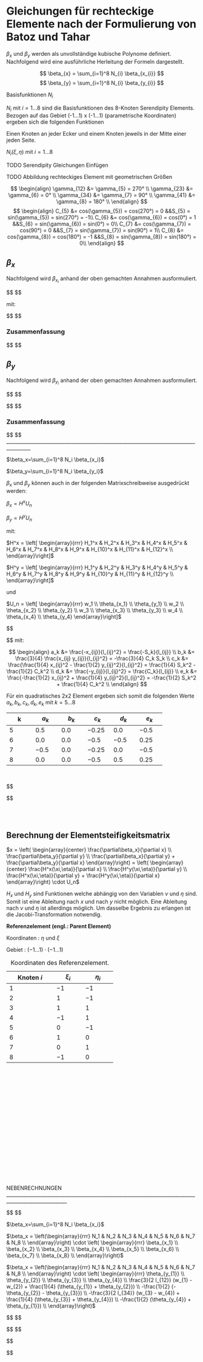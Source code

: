 # Gleichungen für rechteckige Elemente nach der Formulierung von Batoz und Tahar

$\beta_{x}$ und $\beta_{y}$ werden als unvollständige kubische Polynome definiert. Nachfolgend wird eine ausführliche Herleitung der Formeln dargestellt.

$$ \beta_{x} =  \sum_{i=1}^8 N_{i} \beta_{x_{i}} $$
$$ \beta_{y} =  \sum_{i=1}^8 N_{i} \beta_{y_{i}} $$


Basisfunktionen $N_i$

$N_{i}$ mit $i = 1...8$ sind die Basisfunktionen des 8-Knoten Serendipity Elements. Bezogen auf das Gebiet (-1...1) x (-1...1) (parametrische Koordinaten) ergeben sich die folgenden Funktionen 

Einen Knoten an jeder Ecker und einem Knoten jeweils in der Mitte einer jeden Seite.

$N_i (\xi, \eta)$ mit $i = 1...8$


TODO
Serendipity Gleichungen Einfügen

TODO
Abbildung rechteckiges Element mit geometrischen Größen 


$$
\begin{align}
  \gamma_{12} &= \gamma_{5} = 270° \\
  \gamma_{23} &= \gamma_{6} = 0° \\
  \gamma_{34} &= \gamma_{7} = 90° \\
  \gamma_{41} &= \gamma_{8} = 180° \\
\end{align}
$$
$$
\begin{align}
  C_{5} &= cos(\gamma_{5}) = cos(270°) = 0  &&S_{5} = sin(\gamma_{5}) = sin(270°) = -1\\
  C_{6} &= cos(\gamma_{6}) = cos(0°) = 1    &&S_{6} = sin(\gamma_{6}) = sin(0°) = 0\\
  C_{7} &= cos(\gamma_{7}) = cos(90°) = 0   &&S_{7} = sin(\gamma_{7}) = sin(90°) = 1\\
  C_{8} &= cos(\gamma_{8}) = cos(180°) = -1 &&S_{8} = sin(\gamma_{8}) = sin(180°) = 0\\
\end{align}
$$

## $\beta_{x}$

Nachfolgend wird $\beta_{x_{i}}$ anhand der oben gemachten Annahmen ausformuliert.

$$
\begin{align}
  \beta_{x} &=  \sum_{i=1}^8 N_{i} \beta_{x_{i}} \\
  \beta_{x_{1}} &= - w_{,x_{1}} = \theta_{y_{1}} \\
  \beta_{x_{2}} &= - w_{,x_{2}} = \theta_{y_{2}} \\
  \beta_{x_{3}} &= - w_{,x_{3}} = \theta_{y_{3}} \\
  \beta_{x_{4}} &= - w_{,x_{4}} = \theta_{y_{4}} \\

  \beta_{x_{5}} &= C_{5} \beta_{n_{5}} - S_{5} \beta_{s_{5}} = C_{5} \beta_{n_{5}} + S_{5} w_{,s_{5}} = 0 \cdot \beta_{n_{5}} - 1 \cdot w_{,s_{5}} = -w_{,s_{5}} \\
  \beta_{x_{6}} &= C_{6} \beta_{n_{6}} - S_{6} \beta_{s_{6}} = C_{6} \beta_{n_{6}} + S_{6} w_{,s_{6}} = 1 \cdot \beta_{n_{6}} + 0 \cdot w_{,s_{6}} = \beta_{n_{6}} \\
  \beta_{x_{7}} &= C_{7} \beta_{n_{7}} - S_{7} \beta_{s_{7}} = C_{7} \beta_{n_{7}} + S_{7} w_{,s_{7}} = 0 \cdot \beta_{n_{7}} + 1 \cdot w_{,s_{7}} = w_{,s_{7}} \\
  \beta_{x_{8}} &= C_{8} \beta_{n_{8}} - S_{8} \beta_{s_{8}} = C_{8} \beta_{n_{8}} + S_{8} w_{,s_{8}} = -1 \cdot \beta_{n_{8}} + 0 \cdot w_{,s_{8}} = -\beta_{n_{8}}\\

\end{align}
$$

mit: 

$$
\begin{align}
  -w_{,s_{5}} 
  % &= (\frac{3}{2 l_{12}} (w_{1} - w_{2}) + \frac{1}{4} (w_{,s_{1}} + w_{,s_{2}})) \\
  % &= (\frac{3}{2 l_{12}} (w_{1} - w_{2}) + \frac{1}{4} (\beta_{s_{1}} + \beta_{s_{2}})) \\
  % &= (\frac{3}{2 l_{12}} (w_{1} - w_{2}) + \frac{1}{4} ((C_{5} \theta_{x_{1}} + S_{5} \theta_{y_{1}} + C_{5} \theta_{x_{2}} + S_{5} \theta_{y_{2}}))) \\
  &= (\frac{3}{2 l_{12}} (w_{1} - w_{2}) + \frac{1}{4} ((\theta_{y_{1}} + \theta_{y_{2}}))) \\

  \beta_{n_{6}}   
  % &= \frac{1}{2} (\beta_{n_{2}} + \beta_{n_{3}}) 
  % = -\frac{1}{2} (w_{,n_{2}} + w_{,n_{3}}) 
  % = -\frac{1}{2} (S_{6} \theta_{x_{2}} - C_{6} \theta_{y_{2}} + S_{6} \theta_{x_{3}} - C_{6} \theta_{y_{3}}) 
  &= -\frac{1}{2} (- \theta_{y_{2}} - \theta_{y_{3}}) \\

  w_{,s_{7}}  
  % &= -(\frac{3}{2 l_{34}} (w_{3} - w_{4}) + \frac{1}{4} (w_{,s_{3}} + w_{,s_{4}})) \\
  % &= -(\frac{3}{2 l_{34}} (w_{3} - w_{4}) + \frac{1}{4} (\beta_{s_{3}} + \beta_{s_{4}})) \\
  % &= -(\frac{3}{2 l_{34}} (w_{3} - w_{4}) + \frac{1}{4} ((C_{5} \theta_{x_{3}} + S_{5} \theta_{y_{3}} + C_{5} \theta_{x_{4}} + S_{5} \theta_{y_{3}}))) \\
  &= -(\frac{3}{2 l_{34}} (w_{3} - w_{4}) + \frac{1}{4} ((\theta_{y_{3}} + \theta_{y_{4}}))) \\

  -\beta_{n_{8}}  
  % &= -\frac{1}{2} (\beta_{n_{4}} + \beta_{n_{1}}) 
  % = \frac{1}{2} (w_{,n_{4}} + w_{,n_{1}}) 
  % = -\frac{1}{2} (S_{8} \theta_{x_{4}} - C_{8} \theta_{y_{4}} + S_{8} \theta_{x_{1}} - C_{8} \theta_{y_{1}}) 
  &= -\frac{1}{2} (\theta_{y_{4}} + \theta_{y_{1}}) \\
\end{align}
$$

### Zusammenfassung 
$$
\begin{align}
  \beta_{x_{1}} &= \theta_{y_{1}} \\
  \beta_{x_{2}} &= \theta_{y_{2}} \\
  \beta_{x_{3}} &= \theta_{y_{3}} \\
  \beta_{x_{4}} &= \theta_{y_{4}} \\

  \beta_{x_{5}} &= \frac{3}{2 l_{12}} (w_{1} - w_{2}) + \frac{1}{4} (\theta_{y_{1}} + \theta_{y_{2}}) \\
  \beta_{x_{6}} &= -\frac{1}{2} (- \theta_{y_{2}} - \theta_{y_{3}}) \\
  \beta_{x_{7}} &= -\frac{3}{2 l_{34}} (w_{3} - w_{4}) + \frac{1}{4} (\theta_{y_{3}} + \theta_{y_{4}}) \\
  \beta_{x_{8}} &= -\frac{1}{2} (\theta_{y_{4}} + \theta_{y_{1}}) \\

\end{align}
$$


## $\beta_{y}$

Nachfolgend wird $\beta_{y_{i}}$ anhand der oben gemachten Annahmen ausformuliert.

$$
\begin{align}
  \beta_{y} &=  \sum_{i=1}^8 N_{i} \beta_{y_{i}} \\
  \beta_{y_{1}} &= - w_{,y_{1}} = -\theta_{x_{1}} \\
  \beta_{y_{2}} &= - w_{,y_{2}} = -\theta_{x_{2}} \\
  \beta_{y_{3}} &= - w_{,y_{3}} = -\theta_{x_{3}} \\
  \beta_{y_{4}} &= - w_{,y_{4}} = -\theta_{x_{4}} \\

  \beta_{y_{5}} &= S_{5} \beta_{n_{5}} + C_{5} \beta_{s_{5}} = S_{5} \beta_{n_{5}} - C_{5} w_{,s_{5}} = 1 \cdot \beta_{n_{5}} - 0 \cdot w_{,s_{5}} = \beta_{n_{5}} \\
  \beta_{y_{6}} &= S_{6} \beta_{n_{6}} + C_{6} \beta_{s_{6}} = S_{6} \beta_{n_{6}} - C_{6} w_{,s_{6}} = 0 \cdot \beta_{n_{6}} - 1 \cdot w_{,s_{6}} = -w_{,s_{6}} \\
  \beta_{y_{7}} &= S_{7} \beta_{n_{7}} + C_{7} \beta_{s_{7}} = S_{7} \beta_{n_{7}} - C_{7} w_{,s_{7}} = -1 \cdot \beta_{n_{7}} - 0 \cdot w_{,s_{7}} = -\beta_{n_{7}} \\
  \beta_{y_{8}} &= S_{8} \beta_{n_{8}} + C_{8} \beta_{s_{8}} = S_{8} \beta_{n_{8}} - C_{8} w_{,s_{8}} = 0 \cdot \beta_{n_{8}} + 1 \cdot w_{,s_{8}} = w_{,s_{8}}\\

\end{align}
$$

$$
\begin{align}

  \beta_{n_{5}}   &= \frac{1}{2} (\beta_{n_{1}} + \beta_{n_{2}}) 
                  = -\frac{1}{2} (w_{,n_{1}} + w_{,n_{2}}) 
                  = -\frac{1}{2} (S_{5} \theta_{x_{1}} - C_{5} \theta_{y_{1}} + S_{5} \theta_{x_{2}} - C_{5} \theta_{y_{2}}) 
                  = -\frac{1}{2} (\theta_{x_{1}} + \theta_{x_{2}}) \\

  -w_{,s_{6}} &= (\frac{3}{2 l_{12}} (w_{2} - w_{3}) + \frac{1}{4} (w_{,s_{2}} + w_{,s_{3}})) \\
              &= (\frac{3}{2 l_{12}} (w_{2} - w_{3}) + \frac{1}{4} (\beta_{s_{3}} + \beta_{s_{3}})) \\
              &= (\frac{3}{2 l_{12}} (w_{2} - w_{3}) + \frac{1}{4} ((C_{6} \theta_{x_{2}} + S_{6} \theta_{y_{2}} + C_{6} \theta_{x_{3}} + S_{6} \theta_{y_{3}}))) \\
              &= (\frac{3}{2 l_{12}} (w_{2} - w_{3}) + \frac{1}{4} ((\theta_{x_{2}} + \theta_{x_{3}}))) \\

  -\beta_{n_{7}}  &= -\frac{1}{2} (\beta_{n_{3}} + \beta_{n_{4}}) 
                  = \frac{1}{2} (w_{,n_{3}} + w_{,n_{4}}) 
                  = -\frac{1}{2} (S_{7} \theta_{x_{3}} - C_{7} \theta_{y_{3}} + S_{7} \theta_{x_{4}} - C_{7} \theta_{y_{4}}) 
                  = -\frac{1}{2} (-\theta_{x_{3}} + \theta_{x_{4}}) \\

  w_{,s_{8}}  &= -(\frac{3}{2 l_{34}} (w_{4} - w_{1}) + \frac{1}{4} (w_{,s_{4}} + w_{,s_{1}})) \\
              &= -(\frac{3}{2 l_{34}} (w_{4} - w_{1}) + \frac{1}{4} (\beta_{s_{4}} + \beta_{s_{1}})) \\
              &= -(\frac{3}{2 l_{34}} (w_{4} - w_{1}) + \frac{1}{4} ((C_{8} \theta_{x_{4}} + S_{8} \theta_{y_{4}} + C_{8} \theta_{x_{1}} + S_{8} \theta_{y_{1}}))) \\
              &= -(\frac{3}{2 l_{34}} (w_{4} - w_{1}) + \frac{1}{4} ((-\theta_{x_{4}} - \theta_{x_{1}}))) \\
\end{align}
$$

### Zusammenfassung 
$$
\begin{align}
  \beta_{y_{1}} &= -\theta_{x_{1}} \\
  \beta_{y_{2}} &= -\theta_{x_{2}} \\
  \beta_{y_{3}} &= -\theta_{x_{3}} \\
  \beta_{y_{4}} &= -\theta_{x_{4}} \\

  \beta_{y_{5}} &=  -\frac{1}{2} (\theta_{x_{1}} + \theta_{x_{2}}) \\
  \beta_{y_{6}} &=  (\frac{3}{2 l_{12}} (w_{2} - w_{3}) + \frac{1}{4} ((\theta_{x_{2}} + \theta_{x_{3}}))) \\
  \beta_{y_{7}} &=  -\frac{1}{2} (-\theta_{x_{3}} + \theta_{x_{4}}) \\
  \beta_{y_{8}} &=  -(\frac{3}{2 l_{34}} (w_{4} - w_{1}) + \frac{1}{4} ((-\theta_{x_{4}} - \theta_{x_{1}}))) \\

\end{align}
$$
________________________________________________________________________________________


$\beta_x=\sum_{i=1}^8 N_i \beta_{x_i}$

$\beta_y=\sum_{i=1}^8 N_i \beta_{y_i}$

$\beta_x$ und $\beta_y$ können auch in der folgenden Matrixschreibweise ausgedrückt werden: 

$\beta_x =  H^x U_n$

$\beta_y =  H^y U_n$

mit:

$H^x = \left[ \begin{array}{rrr} H_1^x & H_2^x & H_3^x & H_4^x & H_5^x & H_6^x & H_7^x & H_8^x & H_9^x & H_{10}^x & H_{11}^x & H_{12}^x \\ \end{array}\right]$

$H^y = \left[ \begin{array}{rrr} H_1^y & H_2^y & H_3^y & H_4^y & H_5^y & H_6^y & H_7^y & H_8^y & H_9^y & H_{10}^y & H_{11}^y & H_{12}^y \\ \end{array}\right]$

und

$U_n = \left[ \begin{array}{rrr} 
w_1 \\ 
\theta_{x_1} \\ 
\theta_{y_1} \\ 
w_2 \\ 
\theta_{x_2} \\ 
\theta_{y_2} \\ 
w_3 \\ 
\theta_{x_3} \\ 
\theta_{y_3} \\ 
w_4 \\ 
\theta_{x_4}  \\ 
\theta_{y_4} 
\end{array}\right]$

$$
\begin{align}
H_1^x &=      \frac{3}{2}(N_5 a_5 - N_8 a_8)
&H_2^x &=      N_5 b_5 + N_8 b_8 
&H_3^x &=      N_1 - N_5 c_5 - N_8 c_8         \\
H_4^x &=      \frac{3}{2}(N_6 a_6 - N_5 a_5) 
&H_5^x &=      N_6 b_6 + N_5 b_5              
&H_6^x &=      N_2 - N_6 c_6 - N_5 c_5         \\
H_7^x &=      \frac{3}{2}(N_7 a_7 - N_6 a_6)   
&H_8^x &=      N_7 b_7 + N_6 b_6               
&H_9^x &=      N_3 - N_7 c_7 - N_6 c_6         \\
H_{10}^x &=   \frac{3}{2}(N_8 a_8 - N_7 a_7)  
&H_{11}^x &=   N_8 b_8 + N_7 b_7               
&H_{12}^x &=   N_4 - N_8 c_8 - N_7 c_7         \\
\end{align}

\begin{align}
H_1^y &=     \frac{3}{2}(N_5 d_5 - N_8 d_8)   
&H_2^y &=     -N_1 + N_5 e_5 + N_8 e_8         
&H_3^y &=     -N_5 b_5 - N_8 b_8               \\
H_4^y &=     \frac{3}{2}(N_6 d_6 - N_5 d_5)   
&H_5^y &=     -N_2 + N_6 e_6 + N_5 e_5         
&H_6^y &=     -N_6 b_6 - N_5 b_5               \\
H_7^y &=     \frac{3}{2}(N_7 d_7 - N_6 d_6)   
&H_8^y &=     -N_3 + N_7 e_7 + N_6 e_6         
&H_9^y &=     -N_7 b_7 - N_6 b_6               \\
H_{10}^y &=  \frac{3}{2}(N_8 d_8 - N_7 d_7)   
&H_{11}^y &=  -N_4 + N_8 e_8 + N_7 e_7         
&H_{12}^y &=  -N_8 b_8 - N_7 b_7               \\
\end{align}
$$
mit:

$$
\begin{align}
    a_k &= \frac{-x_{ij}}{l_{ij}^2} = \frac{-S_k}{l_{ij}} \\
    b_k &= \frac{3}{4} \frac{x_{ij} y_{ij}}{l_{ij}^2} = -\frac{3}{4} C_k S_k \\
    c_k &= \frac{\frac{1}{4} x_{ij}^2 - \frac{1}{2} y_{ij}^2}{l_{ij}^2} = \frac{1}{4} S_k^2  -\frac{1}{2} C_k^2 \\
    d_k &= \frac{-y_{ij}}{l_{ij}^2} = \frac{C_k}{l_{ij}} \\
    e_k &= \frac{-\frac{1}{2} x_{ij}^2 + \frac{1}{4} y_{ij}^2}{l_{ij}^2}  = -\frac{1}{2} S_k^2 + \frac{1}{4} C_k^2 \\
\end{align}
$$

Für ein quadratisches 2x2 Element ergeben sich somit die folgenden Werte $a_k, b_k, c_k, d_k, e_k$ mit $k = 5...8$


+-----------+-----------+-----------+-----------+-----------+-----------+
| k         | $a_k$     | $b_k$     | $c_k$     | $d_k$     | $e_k$     |
+===========+===========+===========+===========+===========+===========+
| 5         | $0.5$     | $0.0$     | $-0.25$   | $0.0$     | $-0.5$    |
+-----------+-----------+-----------+-----------+-----------+-----------+
| 6         | $0.0$     | $0.0$     | $-0.5$    | $-0.5$    | $0.25$    |
+-----------+-----------+-----------+-----------+-----------+-----------+
| 7         | $-0.5$    | $0.0$     | $-0.25$   | $0.0$     | $-0.5$    |
+-----------+-----------+-----------+-----------+-----------+-----------+
| 8         | $0.0$     | $0.0$     | $-0.5$    | $0.5$     | $0.25$    |
+-----------+-----------+-----------+-----------+-----------+-----------+

\ 
\

$$
\begin{align}
H_1^x &=       0,75 \cdot N_5 
&H_2^x &=      0 
&H_3^x &=      N_1 + 0,25 \cdot N_5 + 0,5 \cdot N_8 \\  
H_4^x &=       -0,75 \cdot N_5 
&H_5^x &=      0 
&H_6^x &=      N_2 + 0,5 \cdot N_6 + 0,25 \cdot N_5 \\
H_7^x &=       -0,75 \cdot N_7 
&H_8^x &=      0 
&H_9^x &=      N_3 + 0,25 \cdot N_7 + 0,5 \cdot N_6\\
H_{10}^x &=    0,75 \cdot N_7 
&H_{11}^x &=   0 
&H_{12}^x &=   N_4 + 0,5 \cdot N_8 +0,25 \cdot N_7 \\
\end{align}

\begin{align}
H_1^y &=       -0,75 \cdot N_8 
&H_2^y &=      - N_1 - 0,5 \cdot N_5 + 0,25 \cdot N_8 
&H_3^y &=      0 \\
H_4^y &=       -0,75 \cdot N_6 
&H_5^y &=      - N_2 + 0,25 \cdot N_6 - 0,5 \cdot N_5 
&H_6^y &=      0 \\
H_7^y &=       0,75 \cdot N_6 
&H_8^y &=      - N_3 - 0,5 \cdot N_7 + 0,25 \cdot N_6
&H_9^y &=      0 \\
H_{10}^y &=    0,75 \cdot N_8 
&H_{11}^y &=   - N_4 + 0,25 \cdot N_8 - 0,5 \cdot N_7 
&H_{12}^y &=   0  \\
\end{align}
$$

\
\

## Berechnung der Elementsteifigkeitsmatrix


$x = \left( \begin{array}{center} 
\frac{\partial\beta_x}{\partial x} \\ 
\frac{\partial\beta_y}{\partial y} \\
\frac{\partial\beta_x}{\partial y} + \frac{\partial\beta_y}{\partial x} 
\end{array}\right)
= \left( \begin{array}{center} 
\frac{H^x(\xi,\eta)}{\partial x} \\ 
\frac{H^y(\xi,\eta)}{\partial y} \\
\frac{H^x(\xi,\eta)}{\partial y} + \frac{H^y(\xi,\eta)}{\partial x} 
\end{array}\right) \cdot U_n$

$H_x$ und $H_y$ sind Funktionen welche abhängig von den Variablen $\nu$ und $\eta$ sind. Somit ist eine Ableitung nach $x$ und nach $y$ nicht möglich. Eine Ableitung nach $\nu$ und $\eta$ ist allerdings möglich. Um dasselbe Ergebnis zu erlangen ist die Jacobi-Transformation notwendig. 

__Referenzelement (engl.: Parent Element)__

Koordinaten   : $\eta$ und $\xi$

Gebiet        : $(-1...1) \cdot (-1...1)$


: Koordinaten des Referenzelement. 

+----------------+----------+-----------+
|Knoten $i$      | $\xi_i$  | $\eta_i$  |
+================+==========+===========+
|$1$             | $-1$     | $-1$      |
+----------------+----------+-----------+
|$2$             | $1$      | $-1$      |
+----------------+----------+-----------+
|$3$             | $1$      | $1$       |
+----------------+----------+-----------+
|$4$             | $-1$     | $1$       |
+----------------+----------+-----------+
|$5$             | $0$      | $-1$      |
+----------------+----------+-----------+
|$6$             | $1$      | $0$       |
+----------------+----------+-----------+
|$7$             | $0$      | $1$       |
+----------------+----------+-----------+
|$8$             | $-1$     | $0$       |
+----------------+----------+-----------+



\
\
\
\
\
\
\
\
\
\
\
\
\
\
\
\
\
\
NEBENRECHNUNGEN
_______________________________________________________________________________________________________

$$
\begin{align}
    H_1^x &= \left( \begin{array}{rrr}  N_5 & N_8 \\ \end{array}\right) \cdot \left( \begin{array}{rrr} \frac{3}{2}a_5 \\ -a_8 \\ \end{array}\right) 
    &= \left( \begin{array}{rrr}  N_5 & N_8 \\ \end{array}\right) \cdot \left( \begin{array}{rrr} \frac{3}{2} \cdot 0,5 \\ 0 \\ \end{array}\right)\\

    H_2^x &= \left( \begin{array}{rrr} N_5 & N_8 \\ \end{array}\right) \cdot \left( \begin{array}{rrr} b_5 \\ b_8 \\ \end{array}\right) 
    &= \left( \begin{array}{rrr} N_5 & N_8 \\ \end{array}\right) \cdot \left( \begin{array}{rrr} 0 \\ 0 \\ \end{array}\right) \\

    H_3^x &= \left( \begin{array}{rrr} N_1 & N_5 & N_8 \\ \end{array}\right) \cdot \left( \begin{array}{rrr} 1 \\ -c_5 \\ -c_8 \\ \end{array}\right)
    &= \left( \begin{array}{rrr} N_1 & N_5 & N_8 \\ \end{array}\right) \cdot \left( \begin{array}{rrr} 1 \\ 0,25 \\ 0,5 \\ \end{array}\right) \\

    H_4^x &= \left( \begin{array}{rrr} N_6 & N_5 \\ \end{array}\right) \cdot \left( \begin{array}{rrr}  \frac{3}{2}a_6 \\ -a_5 \\ \end{array}\right) 
    &= \left( \begin{array}{rrr} N_6 & N_5 \\ \end{array}\right) \cdot \left( \begin{array}{rrr}  \frac{3}{2} \cdot 0 \\ -0,5 \\ \end{array}\right) \\

    H_5^x &= \left( \begin{array}{rrr} N_6 & N_5 \\ \end{array}\right) \cdot \left( \begin{array}{rrr} b_6 \\ b_5 \\ \end{array}\right) 
    &= \left( \begin{array}{rrr} N_6 & N_5 \\ \end{array}\right) \cdot \left( \begin{array}{rrr} 0 \\ 0 \\ \end{array}\right) \\

    H_6^x &= \left( \begin{array}{rrr} N_2 & N_6 & N_5 \\ \end{array}\right) \cdot \left( \begin{array}{rrr} 1 \\ -c_6 \\ -c_5 \\ \end{array}\right) 
    &= \left( \begin{array}{rrr} N_2 & N_6 & N_5 \\ \end{array}\right) \cdot \left( \begin{array}{rrr} 1 \\ 0,5 \\ 0,25 \\ \end{array}\right) \\

    H_7^x &= \left( \begin{array}{rrr}  N_7 & N_6 \\ \end{array}\right) \cdot \left( \begin{array}{rrr} \frac{3}{2}a_7 \\ -a_6 \\ \end{array}\right) 
    &= \left( \begin{array}{rrr}  N_7 & N_6 \\ \end{array}\right) \cdot \left( \begin{array}{rrr} \frac{3}{2} \cdot 0,5 \\ -a_6 \\ \end{array}\right) \\

    H_8^x &= \left( \begin{array}{rrr} N_7 & N_6 \\ \end{array}\right) \cdot \left( \begin{array}{rrr} b_7 \\ b_6 \\ \end{array}\right) 
    &= \left( \begin{array}{rrr} N_7 & N_6 \\ \end{array}\right) \cdot \left( \begin{array}{rrr} 0 \\ 0 \\ \end{array}\right) \\

    H_9^x &= \left( \begin{array}{rrr} N_3 & N_7 & N_6 \\ \end{array}\right) \cdot \left( \begin{array}{rrr} 1 \\ -c_7 \\ -c_6 \\ \end{array}\right)
    &= \left( \begin{array}{rrr} N_3 & N_7 & N_6 \\ \end{array}\right) \cdot \left( \begin{array}{rrr} 1 \\ 0.25 \\ 0,5 \\ \end{array}\right) \\

    H_{10}^x &= \left( \begin{array}{rrr} N_8 & N_7 \\ \end{array}\right) \cdot \left( \begin{array}{rrr} \frac{3}{2}a_8 \\ -a_7 \\ \end{array}\right)
    &= \left( \begin{array}{rrr} N_8 & N_7 \\ \end{array}\right) \cdot \left( \begin{array}{rrr} \frac{3}{2} \cdot 0 \\ 0,5 \\ \end{array}\right) \\

    H_{11}^x &= \left( \begin{array}{rrr} N_8 & N_7 \\ \end{array}\right) \cdot \left( \begin{array}{rrr} b_8 \\ b_7 \\ \end{array}\right)
    &= \left( \begin{array}{rrr} N_8 & N_7 \\ \end{array}\right) \cdot \left( \begin{array}{rrr} 0 \\ 0 \\ \end{array}\right) \\

    H_{12}^x &= \left( \begin{array}{rrr} N_4 & N_8 & N_7 \\ \end{array}\right) \cdot \left( \begin{array}{rrr} 1 \\ -c_8 \\ -c_7 \\ \end{array}\right)
    &= \left( \begin{array}{rrr} N_4 & N_8 & N_7 \\ \end{array}\right) \cdot \left( \begin{array}{rrr} 1 \\ 0,5 \\ 0,25 \\ \end{array}\right) \\

\end{align}
$$

$\beta_x=\sum_{i=1}^8 N_i \beta_{x_i}$

$\beta_x = \left(\begin{array}{rrr} N_1 & N_2 & N_3 & N_4 & N_5 & N_6 & N_7 & N_8 \\ \end{array}\right) \cdot 
\left( \begin{array}{rrr} 
\beta_{x_1} \\ 
\beta_{x_2} \\
\beta_{x_3} \\
\beta_{x_4} \\
\beta_{x_5} \\
\beta_{x_6} \\
\beta_{x_7} \\
\beta_{x_8} \\
\end{array}\right)$

$\beta_x = \left(\begin{array}{rrr} N_1 & N_2 & N_3 & N_4 & N_5 & N_6 & N_7 & N_8 \\ \end{array}\right) \cdot 
\left( \begin{array}{rrr} 
\theta_{y_{1}} \\ 
\theta_{y_{2}} \\
\theta_{y_{3}} \\
\theta_{y_{4}} \\
\frac{3}{2 l_{12}} (w_{1} - w_{2}) + \frac{1}{4} (\theta_{y_{1}} + \theta_{y_{2}}) \\
-\frac{1}{2} (- \theta_{y_{2}} - \theta_{y_{3}})  \\
-\frac{3}{2 l_{34}} (w_{3} - w_{4}) + \frac{1}{4} (\theta_{y_{3}} + \theta_{y_{4}}) \\
-\frac{1}{2} (\theta_{y_{4}} + \theta_{y_{1}}) \\
\end{array}\right)$

$$
\begin{align}
\beta_x &=
N_1 \cdot \theta_{y_{1}} \\
&+ N_2 \cdot \theta_{y_{2}} \\
&+ N_3 \cdot \theta_{y_{3}} \\
&+ N_4 \cdot \theta_{y_{4}} \\

&+ N_5 \cdot (\frac{3}{2 l_{12}} (w_{1} - w_{2}) + \frac{1}{4} (\theta_{y_{1}} + \theta_{y_{2}})) \\
&+ N_6 \cdot (-\frac{1}{2} (- \theta_{y_{2}} - \theta_{y_{3}})) \\
&+ N_7 \cdot (-\frac{3}{2 l_{34}} (w_{3} - w_{4}) + \frac{1}{4} (\theta_{y_{3}} + \theta_{y_{4}})) \\
&+ N_8 \cdot (-\frac{1}{2} (\theta_{y_{4}} + \theta_{y_{1}})) \\

\end{align}
$$

$$
\begin{align}
\beta_x &=
N_1 \cdot \theta_{y_{1}} \\
&+ N_2 \cdot \theta_{y_{2}} \\
&+ N_3 \cdot \theta_{y_{3}} \\
&+ N_4 \cdot \theta_{y_{4}} \\

&+ N_5 \cdot \frac{3}{2 l_{12}} w_{1} - N_5 \cdot \frac{3}{2 l_{12}} w_{2} + N_5 \cdot \frac{1}{4} \theta_{y_{1}} + N_5 \cdot \frac{1}{4} \theta_{y_{2}} \\
&+ N_6 \cdot \frac{1}{2} \theta_{y_{2}} + N_6 \cdot \frac{1}{2} \theta_{y_{3}} \\
&+ N_7 \cdot -\frac{3}{2 l_{34}} w_{3} + N_7 \cdot \frac{3}{2 l_{34}} w_{4} + N_7 \cdot \frac{1}{4} \theta_{y_{3}} + N_7 \cdot \frac{1}{4} \theta_{y_{4}} \\
&+ N_8 \cdot -\frac{1}{2} \theta_{y_{4}} - N_8 \cdot \frac{1}{2} \theta_{y_{1}} \\

\end{align}
$$

$$
\begin{align}
\beta_x &=
+ N_5 \cdot \frac{3}{2 l_{12}}                &w_{1} \\
&+ 0 \cdot                                    &\theta_{x_{1}} \\
&+ (N_1 + \frac{1}{4} N_5 - \frac{1}{2} N_8)  &\theta_{y_{1}} \\
&- N_5 \cdot \frac{3}{2 l_{12}}               &w_{2} \\
&+ 0 \cdot                                    &\theta_{x_{2}} \\
&+ (\frac{1}{4} N_5 + \frac{1}{2} N_6 + N_2)  &\theta_{y_{2}} \\
&- N_7 \cdot \frac{3}{2 l_{34}}               &w_{3} \\
&+ 0 \cdot                                    &\theta_{x_{3}} \\
&+ (\frac{1}{2} N_6 + \frac{1}{4} N_7 + N_3)  &\theta_{y_{3}} \\
&+ N_7 \cdot \frac{3}{2 l_{34}}               &w_{4} \\
&+ 0 \cdot                                    &\theta_{x_{4}} \\
&+ (N_4 + \frac{1}{4} N_7 - \frac{1}{2} N_8)  &\theta_{y_{4}} 
\end{align}

\begin{align}
H_1^x &= N_5 \cdot \frac{3}{2 l_{12}}                 \\
H_2^x &= 0 \cdot                                     \\
H_3^x &= (N_1 + \frac{1}{4} N_5 - \frac{1}{2} N_8)   \\
H_4^x &=- N_5 \cdot \frac{3}{2 l_{12}}                \\
H_5^x &= 0 \cdot                                     \\
H_6^x &= (\frac{1}{4} N_5 + \frac{1}{2} N_6 + N_2)   \\
H_7^x &=- N_7 \cdot \frac{3}{2 l_{34}}                \\
H_8^x &= 0 \cdot                                     \\
H_9^x &= (\frac{1}{2} N_6 + \frac{1}{4} N_7 + N_3)   \\
H_{10}^x &= N_7 \cdot \frac{3}{2 l_{34}}                \\
H_{11}^x &= 0 \cdot                                     \\
H_{12}^x &= (N_4 + \frac{1}{4} N_7 - \frac{1}{2} N_8)  
\end{align}

$$
